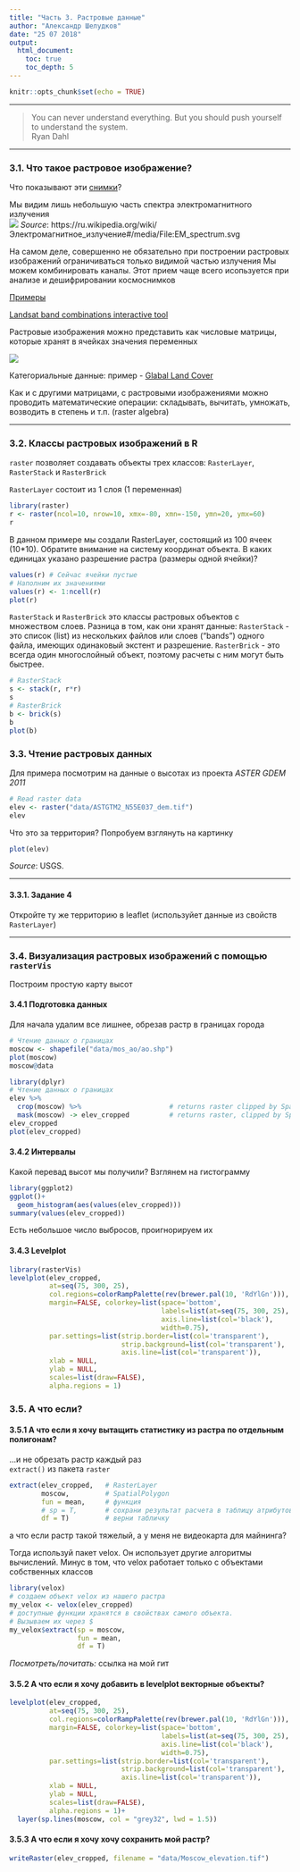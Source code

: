```yaml
---
title: "Часть 3. Растровые данные"
author: "Александр Шелудков"
date: "25 07 2018"
output: 
  html_document:
    toc: true
    toc_depth: 5
---
```


```r
knitr::opts_chunk$set(echo = TRUE)
```

***

> You can never understand everything. But you should push yourself to understand the system.  
> Ryan Dahl  

***

### 3.1. Что такое растровое изображение?

Что показывают эти [снимки](https://www.google.com/search?q=%D1%81%D0%BD%D0%B8%D0%BC%D0%BA%D0%B8+%D1%85%D0%B0%D0%B1%D0%B1%D0%BB&client=safari&rls=en&source=lnms&tbm=isch&sa=X&ved=0ahUKEwjf6sywlLfcAhUlM5oKHUU-Ag4Q_AUICigB&biw=1440&bih=839)?  

Мы видим лишь небольшую часть спектра электромагнитного излучения  
![](resources/EM_spectrum.svg)
*Source*: https://ru.wikipedia.org/wiki/Электромагнитное_излучение#/media/File:EM_spectrum.svg  

На самом деле, совершенно не обязательно при построении растровых изображений ограничиваться только видимой частью излучения Мы можем комбинировать каналы. Этот прием чаще всего исопьзуется при анализе и дешифрировании космоснимков  

[Примеры](https://www.harrisgeospatial.com/Learn/Blogs/Blog-Details/TabId/2716/ArtMID/10198/ArticleID/15691/The-Many-Band-Combinations-of-Landsat-8.aspx)

[Landsat band combinations interactive tool](http://www.geocarto.com.hk/edu/PJ-BCMBLSAT/main_BCLS.html)

Растровые изображения можно представить как числовые матрицы, которые хранят в ячейках значения переменных  

![](resources/grid_prop.gif)  

Категориальные данные: пример - [Glabal Land Cover](http://www.globeland30.com/GLC30Download/index.aspx)  

Как и с другими матрицами, с растровыми изображениями можно проводить математические операции: складывать, вычитать, умножать, возводить в степень и т.п. (raster algebra)  

***

### 3.2. Классы растровых изображений в R

`raster` позволяет создавать объекты трех классов: `RasterLayer`, `RasterStack` и `RasterBrick`

`RasterLayer` состоит из 1 слоя (1 переменная)  
```r
library(raster)
r <- raster(ncol=10, nrow=10, xmx=-80, xmn=-150, ymn=20, ymx=60)
r
```

В данном примере мы создали RasterLayer, состоящий из 100 ячеек (10*10). 
Обратите внимание на систему координат объекта.
В каких единицах указано разрешение растра (размеры одной ячейки)?

```r
values(r) # Сейчас ячейки пустые
# Наполним их значениями
values(r) <- 1:ncell(r)
plot(r)
```

`RasterStack` и `RasterBrick` это классы растровых объектов с множеством слоев. Разница в том, как они хранят данные: `RasterStack` - это список (list) из нескольких файлов или слоев ("bands") одного файла, имеющих одинаковый экстент и разрешение. `RasterBrick` - это всегда один многослойный объект, поэтому расчеты с ним могут быть быстрее.  


```r
# RasterStack
s <- stack(r, r*r)
s
# RasterBrick
b <- brick(s)
b
plot(b)
```

### 3.3. Чтение растровых данных

Для примера посмотрим на данные о высотах из проекта *ASTER GDEM 2011*  

```r

# Read raster data
elev <- raster("data/ASTGTM2_N55E037_dem.tif")
elev
```

Что это за территория? Попробуем взглянуть на картинку    
```r
plot(elev)
```
*Source*: USGS.  

***

#### 3.3.1. Задание 4

Откройте ту же территорию в leaflet (используйет данные из свойств `RasterLayer`)  

***

### 3.4. Визуализация растровых изображений с помощью `rasterVis`

Построим простую карту высот  

#### 3.4.1 Подготовка данных

Для начала удалим все лишнее, обрезав растр в границах города  

```r
# Чтение данных о границах
moscow <- shapefile("data/mos_ao/ao.shp")
plot(moscow)
moscow@data
```

```r
library(dplyr)
# Чтение данных о границах
elev %>% 
  crop(moscow) %>%                      # returns raster clipped by Spatial* object’s extent
  mask(moscow) -> elev_cropped          # returns raster, clipped by Spatial* object’s contour
elev_cropped
plot(elev_cropped)
```

#### 3.4.2 Интервалы

Какой перевад высот мы получили? Взглянем на гистограмму  
```r
library(ggplot2)
ggplot()+
  geom_histogram(aes(values(elev_cropped)))
summary(values(elev_cropped))
```

Есть небольшое число выбросов, проигнорируем их   

#### 3.4.3 Levelplot

```r
library(rasterVis)
levelplot(elev_cropped, 
          at=seq(75, 300, 25),
          col.regions=colorRampPalette(rev(brewer.pal(10, 'RdYlGn'))),
          margin=FALSE, colorkey=list(space='bottom',
                                      labels=list(at=seq(75, 300, 25), font=4),
                                      axis.line=list(col='black'),
                                      width=0.75),
          par.settings=list(strip.border=list(col='transparent'),
                            strip.background=list(col='transparent'),
                            axis.line=list(col='transparent')),
          xlab = NULL,
          ylab = NULL,
          scales=list(draw=FALSE),
          alpha.regions = 1)
```

### 3.5. А что если?

#### 3.5.1 А что если я хочу вытащить статистику из растра по отдельным полигонам? 

...и не обрезать растр каждый раз  
`extract()` из пакета `raster`  

```r
extract(elev_cropped,   # RasterLayer
        moscow,         # SpatialPolygon
        fun = mean,     # функция
        # sp = T,       # сохрани результат расчета в таблицу атрибутов Spatial* объекта
        df = T)         # верни табличку 
```

а что если растр такой тяжелый, а у меня не видеокарта для майнинга?  

Тогда используй пакет velox. Он использует другие алгоритмы вычислений. Минус в том, что velox работает только с объектами собственных классов  

```r
library(velox)
# создаем объект velox из нашего растра
my_velox <- velox(elev_cropped)
# доступные функции хранятся в свойствах самого объекта.
# Вызываем их через $
my_velox$extract(sp = moscow, 
                 fun = mean, 
                 df = T)
```

*Посмотреть/почитать:* ссылка на мой гит

#### 3.5.2 А что если я хочу добавить в levelplot векторные объекты?


```r
levelplot(elev_cropped, 
          at=seq(75, 300, 25),
          col.regions=colorRampPalette(rev(brewer.pal(10, 'RdYlGn'))),
          margin=FALSE, colorkey=list(space='bottom',
                                      labels=list(at=seq(75, 300, 25), font=4),
                                      axis.line=list(col='black'),
                                      width=0.75),
          par.settings=list(strip.border=list(col='transparent'),
                            strip.background=list(col='transparent'),
                            axis.line=list(col='transparent')),
          xlab = NULL,
          ylab = NULL,
          scales=list(draw=FALSE),
          alpha.regions = 1)+
  layer(sp.lines(moscow, col = "grey32", lwd = 1.5))
```

#### 3.5.3 А что если я хочу хочу сохранить мой растр?

```r
writeRaster(elev_cropped, filename = "data/Moscow_elevation.tif")
```